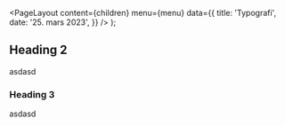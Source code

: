 
<Meta
  title='Typografi'
  description='Beskrivelse'
/>

  <PageLayout
    content={children}
    menu={menu}
    data={{
      title: 'Typografi',
      date: '25. mars 2023',
    }}
  />
);

## Heading 2

asdasd

### Heading 3

asdasd
